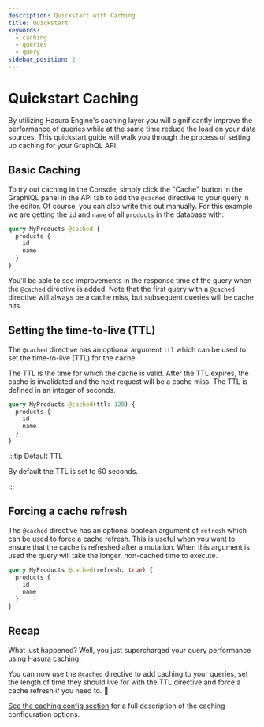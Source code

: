 ```yaml
---
description: Quickstart with Caching
title: Quickstart
keywords:
  - caching
  - queries
  - query
sidebar_position: 2
---
```



# Quickstart Caching

By utilizing Hasura Engine's caching layer you will significantly improve the performance of queries while at the same
time reduce the load on your data sources. This quickstart guide will walk you through the process of setting up caching
for your GraphQL API.

<SampleAppBlock />

## Basic Caching

To try out caching in the Console, simply click the "Cache" button in the GraphiQL panel in the API tab to add the
`@cached` directive to your query in the editor. Of course, you can also write this out manually. For this example we
are getting the `id` and `name` of all `products` in the database with:

```graphql
query MyProducts @cached {
  products {
    id
    name
  }
}
```

You'll be able to see improvements in the response time of the query when the `@cached` directive is added. Note
that the first query with a `@cached` directive will always be a cache miss, but subsequent queries will be cache hits.

<Player src="/img/caching/caching_quickstart-demo_2-21-0.mp4" />

## Setting the time-to-live (TTL)

The `@cached` directive has an optional argument `ttl` which can be used to set the time-to-live (TTL) for the cache.

The TTL is the time for which the cache is valid. After the TTL expires, the cache is invalidated and the next request
will be a cache miss. The TTL is defined in an integer of seconds.

```graphql
query MyProducts @cached(ttl: 120) {
  products {
    id
    name
  }
}
```

<Thumbnail
  src="/img/caching/caching_ttl_2-21-0.png"
  alt="Setting the time-to-live integer argument for
the cached directive"
/>

:::tip Default TTL

By default the TTL is set to 60 seconds.

:::

## Forcing a cache refresh

The `@cached` directive has an optional boolean argument of `refresh` which can be used to force a cache refresh. This
is useful when you want to ensure that the cache is refreshed after a mutation. When this argument is used the query
will take the longer, non-cached time to execute.

```graphql
query MyProducts @cached(refresh: true) {
  products {
    id
    name
  }
}
```

<Thumbnail
  src="/img/caching/caching_force-refresh_2-21-0.png"
  alt="Setting the refresh argument for the cached
directive"
/>


## Recap

What just happened? Well, you just supercharged your query performance using Hasura caching.

You can now use the `@cached` directive to add caching to your queries, set the length of time they should live for
with the TTL directive and force a cache refresh if you need to. 🎉

[See the caching config section](/caching/caching-config.mdx) for a full description of the caching configuration
options.
